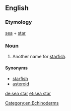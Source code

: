 {{also|seastar|sea-star}}
==English==

===Etymology===
[[sea]] + [[star]]

===Noun===
{{en-noun}}

#Another name for [[starfish]].

====Synonyms====
*[[starfish]]
*[[asteroid]]

[[de:sea star]]
[[et:sea star]]
[[Category:en:Echinoderms]]